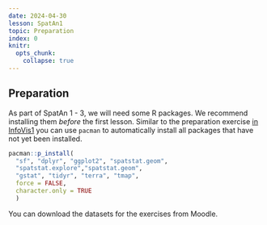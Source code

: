 ```yaml
---
date: 2024-04-30
lesson: SpatAn1
topic: Preparation
index: 0
knitr:
  opts_chunk:
    collapse: true
---
```


## Preparation {#sec-spatan-preparation}

As part of SpatAn 1 - 3, we will need some R packages. We recommend installing them *before* the first lesson. Similar to the preparation exercise [in InfoVis1](#sec-infovis-preparation) you can use `pacman` to automatically install all packages that have not yet been installed.

```r
pacman::p_install(
  "sf", "dplyr", "ggplot2", "spatstat.geom", 
  "spatstat.explore","spatstat.geom",
  "gstat", "tidyr", "terra", "tmap",
  force = FALSE,
  character.only = TRUE
  )
```

You can download the datasets for the exercises from Moodle.
